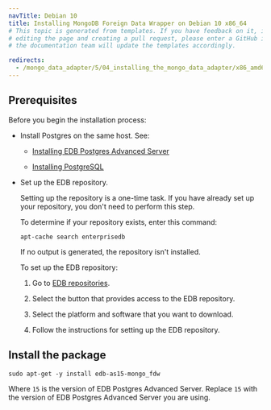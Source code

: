 ```yaml
---
navTitle: Debian 10
title: Installing MongoDB Foreign Data Wrapper on Debian 10 x86_64
# This topic is generated from templates. If you have feedback on it, instead of
# editing the page and creating a pull request, please enter a GitHub issue and
# the documentation team will update the templates accordingly.

redirects:
  - /mongo_data_adapter/5/04_installing_the_mongo_data_adapter/x86_amd64/mongo_deb10_x86
---
```


## Prerequisites

Before you begin the installation process:

- Install Postgres on the same host. See:

  - [Installing EDB Postgres Advanced Server](/epas/latest/installing/)

  - [Installing PostgreSQL](https://www.postgresql.org/download/)

- Set up the EDB repository.

  Setting up the repository is a one-time task. If you have already set up your repository, you don't need to perform this step.

  To determine if your repository exists, enter this command:

  `apt-cache search enterprisedb`

  If no output is generated, the repository isn't installed.

  To set up the EDB repository:

  1. Go to [EDB repositories](https://www.enterprisedb.com/repos-downloads).

  1. Select the button that provides access to the EDB repository.

  1. Select the platform and software that you want to download.

  1. Follow the instructions for setting up the EDB repository.

## Install the package

```shell
sudo apt-get -y install edb-as15-mongo_fdw
```

Where `15` is the version of EDB Postgres Advanced Server. Replace `15` with the version of EDB Postgres Advanced Server you are using.
